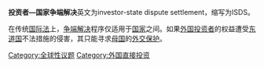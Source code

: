{{expand|time=2015-05-12T13:53:00+00:00}}
{{unreferenced|time=2015-05-12T13:53:00+00:00}}
'''投资者—国家争端解决'''英文为investor-state dispute settlement，缩写为ISDS。

在传统[[国际法|国际法]]上，[[争端解决|争端解决]]程序仅适用于[[国家|国家]]之间。如果[[外国投资者|外国投资者]]的权益遭受[[东道国|东道国]]不法措施的侵害，其只能寻求[[母国|母国]]的[[外交保护|外交保护]]。

[[Category:全球性议题|Category:全球性议题]]
[[Category:外国直接投资|Category:外国直接投资]]